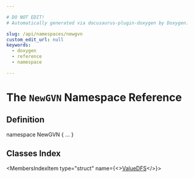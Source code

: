 ```yaml
---

# DO NOT EDIT!
# Automatically generated via docusaurus-plugin-doxygen by Doxygen.

slug: /api/namespaces/newgvn
custom_edit_url: null
keywords:
  - doxygen
  - reference
  - namespace

---
```





# The `NewGVN` Namespace Reference

<DoxygenPage pluginConfig={pluginConfig}>



## Definition

<CodeBlock>namespace NewGVN &#123; ... &#125;</CodeBlock>

## Classes Index

<MembersIndex>

<MembersIndexItem
  type="struct"
  name={<><a href="/docs/api/structs/newgvn/valuedfs">ValueDFS</a></>}>
</MembersIndexItem>

</MembersIndex>


</DoxygenPage>
